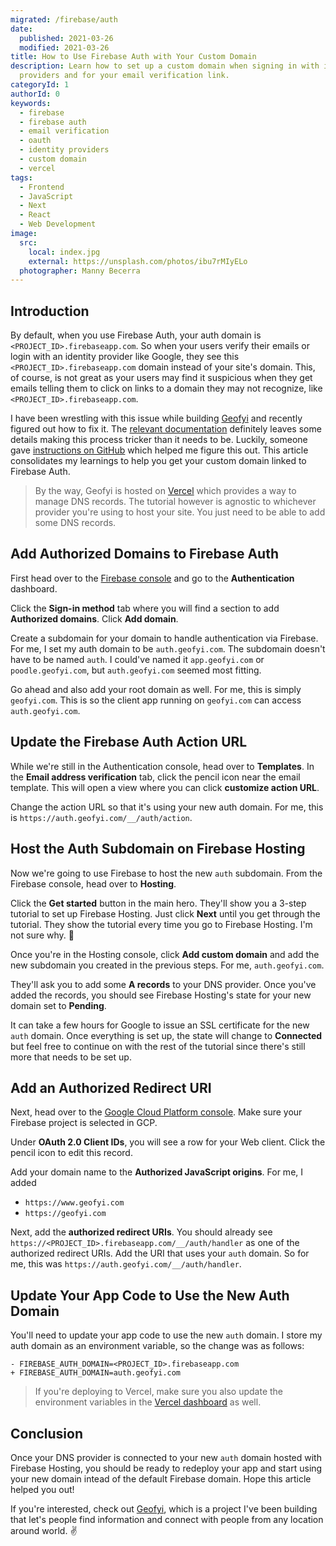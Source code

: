 ```yaml
---
migrated: /firebase/auth
date:
  published: 2021-03-26
  modified: 2021-03-26
title: How to Use Firebase Auth with Your Custom Domain
description: Learn how to set up a custom domain when signing in with identity
  providers and for your email verification link.
categoryId: 1
authorId: 0
keywords:
  - firebase
  - firebase auth
  - email verification
  - oauth
  - identity providers
  - custom domain
  - vercel
tags:
  - Frontend
  - JavaScript
  - Next
  - React
  - Web Development
image:
  src:
    local: index.jpg
    external: https://unsplash.com/photos/ibu7rMIyELo
  photographer: Manny Becerra
---
```


## Introduction

By default, when you use Firebase Auth, your auth domain is `<PROJECT_ID>.firebaseapp.com`. 
So when your users verify their emails or login with an identity provider like Google, they
see this `<PROJECT_ID>.firebaseapp.com` domain instead of your site's domain. This, of course, is not great as your users
may find it suspicious when they get emails telling them to click on links to a domain they may not recognize, like `<PROJECT_ID>.firebaseapp.com`. 

I have been wrestling with this issue while building [Geofyi](https://www.geofyi.com) and recently figured out how to fix it. The [relevant documentation](https://cloud.google.com/identity-platform/docs/show-custom-domain) definitely leaves some details making this process tricker than it needs to be. Luckily,
someone gave [instructions on GitHub](https://github.com/firebase/firebaseui-web/issues/199#issuecomment-321343242) which helped me figure this out. This article consolidates my learnings to help you get your custom domain linked to  Firebase Auth.

> By the way, Geofyi is hosted on [Vercel](https://www.vercel.com) which provides a way to manage DNS records. The tutorial however is agnostic to whichever provider you're using to host your site. You just need to be able to add some DNS records.

## Add Authorized Domains to Firebase Auth

First head over to the [Firebase console](https://console.firebase.google.com/) and go to the **Authentication** dashboard.

Click the **Sign-in method** tab where you will find a section to add **Authorized domains**. Click **Add domain**.

Create a subdomain for your domain to handle authentication via Firebase. For me, I set my auth domain to be `auth.geofyi.com`. The subdomain doesn't have to be named `auth`. I could've named it `app.geofyi.com` or `poodle.geofyi.com`, but `auth.geofyi.com` seemed most fitting.

Go ahead and also add your root domain as well. For me, this is simply `geofyi.com`. This is so the client app running on `geofyi.com` can access `auth.geofyi.com`.

## Update the Firebase Auth Action URL 

While we're still in the Authentication console, head over to **Templates**. In the **Email address verification** tab, 
click the pencil icon near the email template. This will open a view where you can click **customize action URL**. 

Change the action URL so that it's using your new auth domain. For me, this is `https://auth.geofyi.com/__/auth/action`.

## Host the Auth Subdomain on Firebase Hosting

Now we're going to use Firebase to host the new `auth` subdomain. From the Firebase console, head over to **Hosting**.

Click the **Get started** button in the main hero. They'll show you a 3-step tutorial to set up Firebase Hosting. Just click **Next** until you get through the tutorial. They show the tutorial every time you go to Firebase Hosting. I'm not sure why. 👀

Once you're in the Hosting console, click **Add custom domain** and add the new subdomain you created in the previous steps. For me, `auth.geofyi.com`. 

They'll ask you to add some **A records** to your DNS provider. Once you've added the records, you should see 
Firebase Hosting's state for your new domain set to **Pending**. 

It can take a few hours for
Google to issue an SSL certificate for the new `auth` domain. Once everything is set up, the state 
will change to **Connected** but feel free to continue on with the rest of the tutorial since there's still more that needs to be set up. 

## Add an Authorized Redirect URI

Next, head over to the [Google Cloud Platform console](https://console.cloud.google.com/apis/credentials). Make sure your Firebase project is selected in GCP. 

Under **OAuth 2.0 Client IDs**, you will see a row for your Web client. 
Click the pencil icon to edit this record. 

Add your domain name to the **Authorized JavaScript origins**. For me, I added 

- `https://www.geofyi.com`
- `https://geofyi.com`

Next, add the **authorized redirect URIs**. You should already see `https://<PROJECT_ID>.firebaseapp.com/__/auth/handler` as one of the authorized redirect URIs. Add the URI that uses 
your `auth` domain. So for me, this was `https://auth.geofyi.com/__/auth/handler`.

## Update Your App Code to Use the New Auth Domain

You'll need to update your app code to use the new `auth` domain. I store my auth domain as an environment variable, 
so the change was as follows:

```diff-bash
- FIREBASE_AUTH_DOMAIN=<PROJECT_ID>.firebaseapp.com
+ FIREBASE_AUTH_DOMAIN=auth.geofyi.com
```

> If you're deploying to Vercel, make sure you also update the environment variables in the [Vercel dashboard](https://vercel.com/docs/environment-variables) as well.

## Conclusion

Once your DNS provider is connected to your new `auth` domain hosted with Firebase Hosting, you should 
be ready to redeploy your app and start using your new domain intead of the default Firebase domain.
Hope this article helped you out! 

If you're interested, check out [Geofyi](https://www.geofyi.com/signup?referrer=R80HxDbwvOSRLdbPCT6CCzUTFfl1), which is a project I've been building that let's people find information and connect with people from any location around world. ✌️
